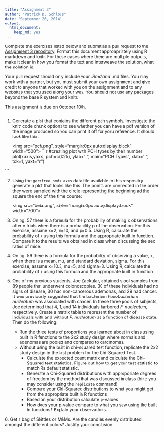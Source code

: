 ```yaml
---
title: "Assignment 3"
author: "Patrick D. Schloss"
date: "September 26, 2014"
output:
  html_document:
    keep_md: yes
---
```


Complete the exercises listed below and submit as a pull request to the [Assignment 3 repository](http://www.github.com/microbialinformatics/assignment03).  Format this document approapriately using R markdown and knitr. For those cases where there are multiple outputs, make it clear in how you format the text and interweave the solution, what the solution is.

Your pull request should only include your *.Rmd and *.md files. You may work with a partner, but you must submit your own assignment and give credit to anyone that worked with you on the assignment and to any websites that you used along your way. You should not use any packages beyond the base R system and knitr.

This assignment is due on October 10th.

------

1.  Generate a plot that contains the different pch symbols. Investigate the knitr code chunk options to see whether you can have a pdf version of the image produced so you can print it off for yoru reference. It should look like this:

    <img src="pch.png", style="margin:0px auto;display:block" width="500">
```r
#creating plot with PCH types by their number
plot(xaxis,yaxis, pch=c(1:25), ylab=" ", main="PCH Types", xlab=" ", tck=1, yaxt="n")

```


2.  Using the `germfree.nmds.axes` data file available in this respositry, generate a plot that looks like this. The points are connected in the order they were sampled with the circle representing the beginning ad the square the end of the time course:

    <img src="beta.png", style="margin:0px auto;display:block" width="700">


3.  On pg. 57 there is a formula for the probability of making x observations after n trials when there is a probability p of the observation.  For this exercise, assume x=2, n=10, and p=0.5.  Using R, calculate the probability of x using this formula and the appropriate built in function. Compare it to the results we obtained in class when discussing the sex ratios of mice.


4.  On pg. 59 there is a formula for the probability of observing a value, x, when there is a mean, mu, and standard deviation, sigma.  For this exercise, assume x=10.3, mu=5, and sigma=3.  Using R, calculate the probability of x using this formula and the appropriate built in function


5.  One of my previous students, Joe Zackular, obtained stool samples from 89 people that underwent colonoscopies.  30 of these individuals had no signs of disease, 30 had non-cancerous ademonas, and 29 had cancer.  It was previously suggested that the bacterium *Fusobacterium nucleatum* was associated with cancer.  In these three pools of subjects, Joe determined that 4, 1, and 14 individuals harbored *F. nucleatum*, respectively. Create a matrix table to represent the number of individuals with and without _F. nucleatum_ as a function of disease state.  Then do the following:

    * Run the three tests of proportions you learned about in class using built in R  functions to the 2x2 study design where normals and adenomas are pooled and compared to carcinomas.
    * Without using the built in chi-squared test function, replicate the 2x2 study design in the last problem for the Chi-Squared Test...
      * Calculate the expected count matrix and calculate the Chi-Squared test statistics. Figure out how to get your test statistic to match Rs default statistic.
      *	Generate a Chi-Squared distributions with approporiate degrees of freedom by the method that was discussed in class (hint: you may consider using the `replicate` command)
      * Compare your Chi-Squared distributions to what you might get from the appropriate built in R functions
      * Based on your distribution calculate p-values
      * How does your p-value compare to what you saw using the built in functions? Explain your observations.


6\.  Get a bag of Skittles or M&Ms.  Are the candies evenly distributed amongst the different colors?  Justify your conclusion.

